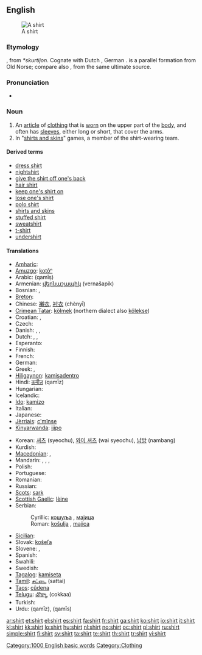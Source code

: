 {{wikipedia}}
==English==
[[Image:Shirt.jpg|thumb|A shirt]]

===Etymology===
{{etyl|ang}} {{term|scyrte|lang=ang}}, from {{etyl|gem}} ''*skurtijon''.  Cognate with Dutch {{term|schort|lang=nl}}, German {{term|Schürze||apron|lang=de}}.  {{term|skirt|Skirt|lang=en}} is a parallel formation from Old Norse; compare also {{term|short|lang=en}}, from the same ultimate source.

===Pronunciation===
* {{audio|en-us-shirt.ogg|Audio (US)}}
*: {{rhymes|ɜː(r)t}}

===Noun===
{{en-noun}}

# An [[article]] of [[clothing]] that is [[wear|worn]] on the upper part of the [[body]], and often has [[sleeve]]s, either long or short, that cover the arms.
# In "[[shirts and skins]]" games, a member of the shirt-wearing team.

====Derived terms====
* [[dress shirt]]
* [[nightshirt]]
* [[give the shirt off one's back]]
* [[hair shirt]]
* [[keep one's shirt on]]
* [[lose one's shirt]]
* [[polo shirt]]
* [[shirts and skins]]
* [[stuffed shirt]]
* [[sweatshirt]]
* [[t-shirt]]
* [[undershirt]]

====Translations====
{{trans-top|article of clothing}}
* [[Amharic]]: {{tø|am|ሸሚዝ|tr=šämiz|sc=Ethi}}
* [[Amuzgo]]: [[kotôⁿ]]
* Arabic: {{Arab|[[قميص]]}} (qamīṣ) {{m}}
* Armenian: [[վերնաշապիկ]] (vernašapik)
* Bosnian: {{t-|bs|košulja|f}}, {{t-|bs|majica|f}}
* [[Breton]]: {{t|br|roched|f|xs=Breton}}
* Chinese: [[襯衣]], [[衬衣]] (chènyī)
* [[Crimean Tatar]]: [[kölmek]] (northern dialect also [[kölekse]])
* Croatian: {{t-|hr|košulja|f}}, {{t+|hr|majica|f}}
* Czech: {{t+|cs|košile|f}}
* Danish: {{t-|da|bluse|c}}, {{t-|da|skjorte|c}}, {{t-|da|trøje|c}}
* Dutch: {{t+|nl|hemd|n}}, {{t+|nl|overhemd|n}}, {{t+|nl|shirt}}
* Esperanto: {{t-|eo|ĉemizo|xs=Esperanto}}
* Finnish: {{t+|fi|paita}}
* French: {{t+|fr|chemise|f}}
* German: {{t+|de|Hemd|n}}
* Greek: {{t+|el|πουκάμισο|n|tr=poukámiso|sc=Grek}}, {{t+|el|υποκάμισο|n|tr=ypokámiso|sc=Grek}}
* [[Hiligaynon]]: [[kamisadentro]]
* Hindi: [[क़मीज़]] (qamīz) {{f}}
* Hungarian: {{t+|hu|ing}}
* Icelandic: {{t+|is|skyrta|f}}
* [[Ido]]: [[kamizo]]
* Italian: {{t+|it|camicia|f}}
* Japanese: {{t-|ja|シャツ|tr=shatsu|sc=Jpan}}
* [[Jèrriais]]: [[c'mînse]] {{f}}
* [[Kinyarwanda]]: [[ijipo]]
{{trans-mid}}
* Korean: [[셔츠]] (syeochu), [[와이 셔츠]] (wai syeochu), [[남방]] (nambang)
* Kurdish: {{ku-Arab|[[کراس]]}}
* [[Macedonian]]: {{t|mk|кошула|f|tr=kóšula|sc=Cyrl|xs=Macedonian}},  {{t|mk|маица|f|tr=máica|sc=Cyrl|xs=Macedonian}}
* Mandarin: {{t|zh|襯衫|sc=Hani}},  {{t|zh|衬衫|tr=chènshān|sc=Hani}},  {{t|zh|襯衣|sc=Hani}},  {{t|zh|衬衣|tr=chènyī|sc=Hani}}
* Polish: {{t+|pl|koszula|f}}
* Portuguese: {{t+|pt|camisa|f}}
* Romanian: {{t-|ro|cămaşă|f}}
* Russian: {{t+|ru|рубашка|f|tr=rubáška|sc=Cyrl}}
* [[Scots]]: [[sark]]
* [[Scottish Gaelic]]: [[lèine]] {{f}}
* Serbian:
*: Cyrillic: [[кошуља#Serbian|кошуља]] {{f}}, [[мајица#Serbian|мајица]] {{f}}
*: Roman: [[košulja#Serbian|košulja]] {{f}}, [[majica#Serbian|majica]] {{f}}
* [[Sicilian]]: {{t|scn|cammisa|f}}
* Slovak: [[košeľa]] {{f}}
* Slovene: {{t+|sl|srajca|f}}, {{t-|sl|majica|f}}
* Spanish: {{t+|es|camisa|f}}
* Swahili: {{t|sw|shati}}
* Swedish: {{t+|sv|skjorta|c}}
* [[Tagalog]]: [[kamiseta]]
* [[Tamil]]: [[சட்டை]] (sattai)
* [[Taos]]: [[cûdena]]
* [[Telugu]]: [[చొక్కా]] (cokkaa)
* Turkish: {{t+|tr|gömlek}}
* Urdu: {{ur-Arab|[[قمیض]]}} (qamīz), {{ur-Arab|[[قمیص]]}} (qamīs)
{{trans-bottom}}

[[Category:1000 English basic words]]
[[Category:Clothing]]

[[ar:shirt]]
[[et:shirt]]
[[el:shirt]]
[[es:shirt]]
[[fa:shirt]]
[[fr:shirt]]
[[ga:shirt]]
[[ko:shirt]]
[[io:shirt]]
[[it:shirt]]
[[kl:shirt]]
[[kk:shirt]]
[[lo:shirt]]
[[hu:shirt]]
[[nl:shirt]]
[[no:shirt]]
[[oc:shirt]]
[[pl:shirt]]
[[ru:shirt]]
[[simple:shirt]]
[[fi:shirt]]
[[sv:shirt]]
[[ta:shirt]]
[[te:shirt]]
[[th:shirt]]
[[tr:shirt]]
[[vi:shirt]]